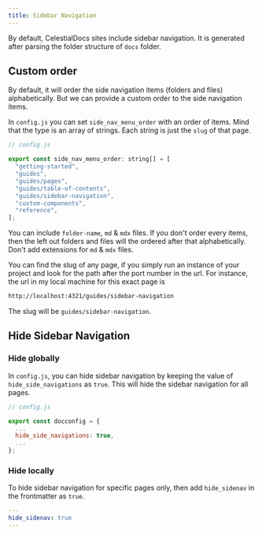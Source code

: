 ```yaml
---
title: Sidebar Navigation
---
```

By default, CelestialDocs sites include sidebar navigation. It is generated after parsing the folder structure of `docs` folder.

## Custom order

By default, it will order the side navigation items (folders and files) alphabetically. But we can provide a custom order to the side navigation items.

In `config.js` you can set `side_nav_menu_order` with an order of items. Mind that the type is an array of strings. Each string is just the `slug` of that page.

```js
// config.js

export const side_nav_menu_order: string[] = [
  "getting-started",
  "guides",
  "guides/pages",
  "guides/table-of-contents",
  "guides/sidebar-navigation",
  "custom-components",
  "reference",
];
```

You can include `folder-name`, `md` & `mdx` files. If you don't order every items, then the left out folders and files will the ordered after that alphabetically. Don't add extensions for `md` & `mdx` files.

You can find the slug of any page, if you simply run an instance of your project and look for the path after the port number in the url. For instance, the url in my local machine for this exact page is

```bash
http://localhost:4321/guides/sidebar-navigation
```

The slug will be `guides/sidebar-navigation`.

## Hide Sidebar Navigation

### Hide globally

In `config.js`, you can hide sidebar navigation by keeping the value of `hide_side_navigations` as `true`. This will hide the sidebar navigation for all pages.

```js
// config.js

export const docconfig = {
  ...
  hide_side_navigations: true,
  ...
};
```

### Hide locally

To hide sidebar navigation for specific pages only, then add `hide_sidenav` in the frontmatter as `true`.

```yaml
---
hide_sidenav: true
---
```